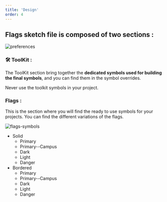 ```yaml
---
title: 'Design'
order: 4
---
```


## Flags sketch file is composed of two sections :

![preferences](flags--sketch-menu.png)

### 🛠 ToolKit :

The ToolKit section bring together the **dedicated symbols used for building the final symbols**, and you can find them in the symbol overrides.
<br />

<Hint type="dont">
  <HintItem dont>
    Never use the toolkit symbols in your project.
  </HintItem>
</Hint>

### Flags :

This is the section where you will find the ready to use symbols for your projects. You can find the different variations of the flags.

![flags-symbols](flags-symbols.png)

- Solid
  - Primary
  - Primary--Campus
  - Dark
  - Light
  - Danger
- Bordered
  - Primary
  - Primary--Campus
  - Dark
  - Light
  - Danger
